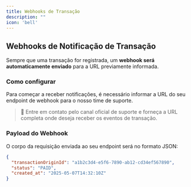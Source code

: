 ```yaml
---
title: Webhooks de Transação
description: ""
icon: 'bell'
---
```


## Webhooks de Notificação de Transação

Sempre que uma transação for registrada, um **webhook será automaticamente enviado** para a URL previamente informada.

### Como configurar

Para começar a receber notificações, é necessário informar a URL do seu endpoint de webhook para o nosso time de suporte.

> 📩 Entre em contato pelo canal oficial de suporte e forneça a URL completa onde deseja receber os eventos de transação.

### Payload do Webhook

O corpo da requisição enviada ao seu endpoint será no formato JSON:

```json
{
  "transactionOriginId": "a1b2c3d4-e5f6-7890-ab12-cd34ef567890",
  "status": "PAID",
  "created_at": "2025-05-07T14:32:10Z"
}
